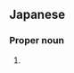 ==Japanese==
{{ja-kanjitab|ま|み|こ}}

===Proper noun===
{{ja-pos|まみこ|proper}}
# {{given name|female|lang=ja|sort=まみこ}}